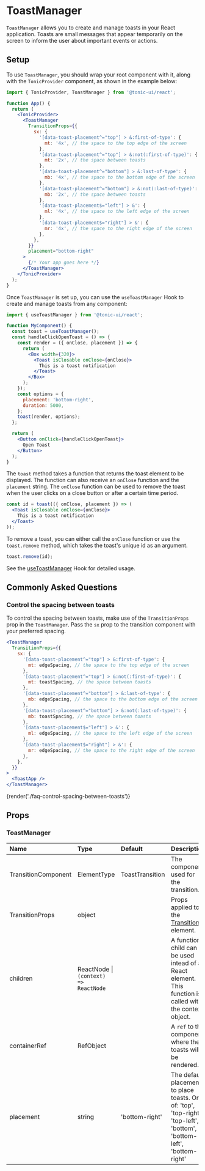 # ToastManager

`ToastManager` allows you to create and manage toasts in your React application. Toasts are small messages that appear temporarily on the screen to inform the user about important events or actions.

## Setup

To use `ToastManager`, you should wrap your root component with it, along with the `TonicProvider` component, as shown in the example below:

```jsx disabled
import { TonicProvider, ToastManager } from '@tonic-ui/react';

function App() {
  return (
    <TonicProvider>
      <ToastManager
        TransitionProps={{
          sx: {
            '[data-toast-placement^="top"] > &:first-of-type': {
              mt: '4x', // the space to the top edge of the screen
            },
            '[data-toast-placement^="top"] > &:not(:first-of-type)': {
              mt: '2x', // the space between toasts
            },
            '[data-toast-placement^="bottom"] > &:last-of-type': {
              mb: '4x', // the space to the bottom edge of the screen
            },
            '[data-toast-placement^="bottom"] > &:not(:last-of-type)': {
              mb: '2x', // the space between toasts
            },
            '[data-toast-placement$="left"] > &': {
              ml: '4x', // the space to the left edge of the screen
            },
            '[data-toast-placement$="right"] > &': {
              mr: '4x', // the space to the right edge of the screen
            },
          },
        }}
        placement="bottom-right"
      >
        {/* Your app goes here */}
      </ToastManager>
    </TonicProvider>
  );
}
```

Once `ToastManager` is set up, you can use the `useToastManager` Hook to create and manage toasts from any component:

```jsx disabled
import { useToastManager } from '@tonic-ui/react';

function MyComponent() {
  const toast = useToastManager();
  const handleClickOpenToast = () => {
    const render = ({ onClose, placement }) => {
      return (
        <Box width={320}>
          <Toast isClosable onClose={onClose}>
            This is a toast notification
          </Toast>
        </Box>
      );
    });
    const options = {
      placement: 'bottom-right',
      duration: 5000,
    };
    toast(render, options);
  };

  return (
    <Button onClick={handleClickOpenToast}>
      Open Toast
    </Button>
  );
}
```

The `toast` method takes a function that returns the toast element to be displayed. The function can also receive an `onClose` function and the `placement` string. The `onClose` function can be used to remove the toast when the user clicks on a close button or after a certain time period.

```jsx disabled
const id = toast(({ onClose, placement }) => (
  <Toast isClosable onClose={onClose}>
    This is a toast notification
  </Toast>
));
```

To remove a toast, you can either call the `onClose` function or use the `toast.remove` method, which takes the toast's unique id as an argument.

```jsx disabled
toast.remove(id);
```

See the [useToastManager](./toast-manager/useToastManager) Hook for detailed usage.

## Commonly Asked Questions

### Control the spacing between toasts

To control the spacing between toasts, make use of the `TransitionProps` prop in the `ToastManager`. Pass the `sx` prop to the transition component with your preferred spacing.

```jsx disabled
<ToastManager
  TransitionProps={{
    sx: {
      '[data-toast-placement^="top"] > &:first-of-type': {
        mt: edgeSpacing, // the space to the top edge of the screen
      },
      '[data-toast-placement^="top"] > &:not(:first-of-type)': {
        mt: toastSpacing, // the space between toasts
      },
      '[data-toast-placement^="bottom"] > &:last-of-type': {
        mb: edgeSpacing, // the space to the bottom edge of the screen
      },
      '[data-toast-placement^="bottom"] > &:not(:last-of-type)': {
        mb: toastSpacing, // the space between toasts
      },
      '[data-toast-placement$="left"] > &': {
        ml: edgeSpacing, // the space to the left edge of the screen
      },
      '[data-toast-placement$="right"] > &': {
        mr: edgeSpacing, // the space to the right edge of the screen
      },
    },
  }}
>
  <ToastApp />
</ToastManager>
```

{render('./faq-control-spacing-between-toasts')}

## Props

### ToastManager

| Name | Type | Default | Description |
| :--- | :--- | :------ | :---------- |
| TransitionComponent | ElementType | ToastTransition | The component used for the transition. |
| TransitionProps | object | | Props applied to the [Transition](http://reactcommunity.org/react-transition-group/transition#Transition-props) element. |
| children | ReactNode \| `(context) => ReactNode` | | A function child can be used intead of a React element. This function is called with the context object. |
| containerRef | RefObject | | A `ref` to the component where the toasts will be rendered. |
| placement | string | 'bottom-right' | The default placement to place toasts. One of: 'top', 'top-right', 'top-left', 'bottom', 'bottom-left', 'bottom-right' |
